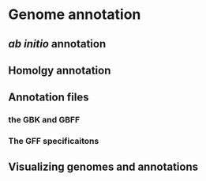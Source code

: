 # Genome annotation {#sec-genome-annotation}


## _ab initio_ annotation

## Homolgy annotation

## Annotation files

### the GBK and GBFF

### The GFF specificaitons

## Visualizing genomes and annotations
